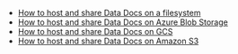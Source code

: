 <!--

---Import---
<DataDocs />

---Header---
## Data Docs
-->
- [How to host and share Data Docs on a filesystem](../../../guides/setup/configuring_data_docs/how_to_host_and_share_data_docs_on_a_filesystem.md)
- [How to host and share Data Docs on Azure Blob Storage](../../../guides/setup/configuring_data_docs/host_and_share_data_docs.md)
- [How to host and share Data Docs on GCS](../../../guides/setup/configuring_data_docs/how_to_host_and_share_data_docs_on_gcs.md)
- [How to host and share Data Docs on Amazon S3](../../../guides/setup/configuring_data_docs/how_to_host_and_share_data_docs_on_amazon_s3.md)
